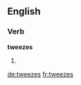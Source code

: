 
==English==

===Verb===
'''tweezes'''

# {{third-person singular of|tweeze}}

[[de:tweezes]]
[[fr:tweezes]]